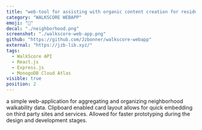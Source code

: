 ```yaml
---
title: "web-tool for assisting with organic content creation for residential communities"
category: "WALKSCORE WEBAPP"
emoji: "📌"
decal: "./neighborhood.png"
screenshot: "./walkscore-web-app.png"
github: "https://github.com/Jzbonner/walkscore-webapp"
external: "https://jzb-lib.xyz/"
tags:
  - WalkScore API
  - React.js
  - Express.js
  - MonogoDB Cloud Atlas
visible: true
position: 2
---
```


a simple web-application for aggregating and organizing neighborhood walkability data. Clipboard enabled card layout allows for quick embedding on third party sites and services. Allowed for faster prototyping during the design and development stages.
